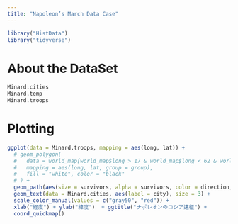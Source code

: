 ```yaml
---
title: "Napoleon’s March Data Case"
---
```


```r
library("HistData")
library("tidyverse")
```


# About the DataSet

```r
Minard.cities
Minard.temp
Minard.troops
```
# Plotting

```r
ggplot(data = Minard.troops, mapping = aes(long, lat)) +
  # geom_polygon(
  #   data = world_map[world_map$long > 17 & world_map$long < 62 & world_map$lat > 53.8 & world_map$lat < 57, ], 
  #   mapping = aes(long, lat, group = group),
  #   fill = "white", color = "black"
  # ) +
  geom_path(aes(size = survivors, alpha = survivors, color = direction, group = group)) +
  geom_text(data = Minard.cities, aes(label = city), size = 3) +
  scale_color_manual(values = c("gray50", "red")) +
  xlab("経度") + ylab("緯度")  + ggtitle("ナポレオンのロシア遠征") +
  coord_quickmap()
```

